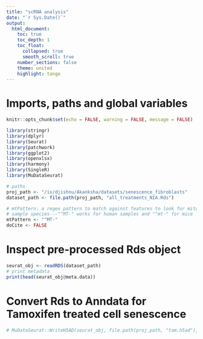 ```yaml
---
title: "scRNA analysis"
date: "`r Sys.Date()`"
output: 
  html_document:
    toc: true 
    toc_depth: 1
    toc_float:
      collapsed: true
      smooth_scroll: true
    number_sections: false  
    theme: united  
    highlight: tango 
---
```


# Imports, paths and global variables

```r
knitr::opts_chunk$set(echo = FALSE, warning = FALSE, message = FALSE)

library(stringr)
library(dplyr)
library(Seurat)
library(patchwork)
library(ggplot2)
library(openxlsx)
library(harmony)
library(SingleR)
library(MuDataSeurat)

# paths
proj_path <- "/ix/djishnu/Akanksha/datasets/senescence_fibroblasts"
dataset_path <- file.path(proj_path, "all_treatments_NIA.Rds")

# mtPattern: a regex pattern to match against features to look for mitochondrial DNA; may need to adjust for
# sample species---"^MT-" works for human samples and "^mt-" for mice
mtPattern <- "^MT-"
doCite <- FALSE
```
# Inspect pre-processed Rds object
```r
seurat_obj <- readRDS(dataset_path)
# print metadata
print(head(seurat_obj@meta.data))
```
# Convert Rds to Anndata for Tamoxifen treated cell senescence
``` r
# MuDataSeurat::WriteH5AD(seurat_obj, file.path(proj_path, "tam.h5ad"), assay = "RNA")
```
